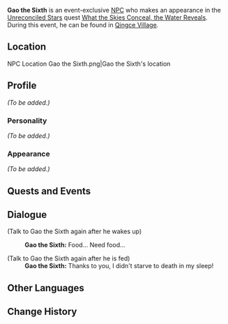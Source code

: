 {{Meta
<!-- Remove this template after adding the missing info -->
|missing_NPC_profile  = yes
}}
{{Character Infobox
|image            = NPC Gao the Sixth.png
|type             = Event NPC
|region           = Liyue
}}
'''Gao the Sixth''' is an event-exclusive [[NPC]] who makes an appearance in the [[Unreconciled Stars]] quest [[What the Skies Conceal, the Water Reveals]]. During this event, he can be found in [[Qingce Village]].

==Location==
<gallery hideaddbutton="true" captionalign="center">
NPC Location Gao the Sixth.png|Gao the Sixth's location
<!--NPC Location Gao the Sixth Context.png|Additional context-->
</gallery>

==Profile==
<!--detailed story/lore information goes here-->
''(To be added.)''

===Personality===
''(To be added.)''

===Appearance===
''(To be added.)''

==Quests and Events==
{{Quest Appearances}}

==Dialogue==
{{Dialogue start}}
;(Talk to Gao the Sixth again after he wakes up)
:{{A|vo eqast003 9 gaothesix 01.ogg}} '''Gao the Sixth:''' Food... Need food...

;(Talk to Gao the Sixth again after he is fed)
:'''Gao the Sixth:''' Thanks to you, I didn't starve to death in my sleep!
{{Dialogue end}}

==Other Languages==
{{Other Languages
|default_hidden = 1
|en      = Gao the Sixth
|zhs     = 高老六
|zhs_rm  = Gāo Lǎo lLiù
|zht     = 高老六
|zht_rm  = Gāo Lǎo Liù
|ja      = 高六
|ja_rm   = Kouroku{{Assumed}}
|ko      = 고육룡
|ko_rm   = 
|es      = Gao el Sexto
|fr      = Gao le Sixième
|ru      = Гао Шестой
|th      = Gao the Sixth
|vi      = Gao Lão Lục
|de      = Gao VI.
|id      = Gao the Sixth
|pt      = Gao, o Sexto
}}

==Change History==
{{Change History|1.1}}